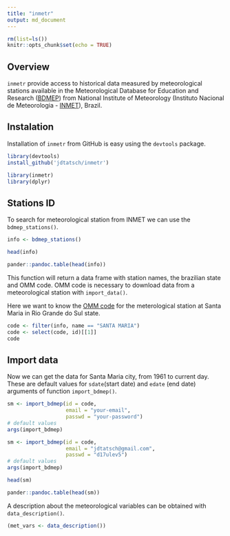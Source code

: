 ```yaml
---
title: "inmetr"
output: md_document
---
```



```r
rm(list=ls())
knitr::opts_chunk$set(echo = TRUE)
```

## Overview

`inmetr` provide access to historical data measured by meteorological stations available in the Meteorological Database for Education and Research ([BDMEP](http://www.inmet.gov.br/projetos/rede/pesquisa/)) from  National Institute of Meteorology (Instituto Nacional de Meteorologia - [INMET](http://www.inmet.gov.br)), Brazil.



## Instalation

Installation of `inmetr` from GitHub is easy using the `devtools` package.

```r
library(devtools)
install_github('jdtatsch/inmetr')
```

```r
library(inmetr)
library(dplyr)
```

## Stations ID

To search for meteorological station from INMET we can use the `bdmep_stations()`.

```r
info <- bdmep_stations()
```

```r
head(info)
```

```r
pander::pandoc.table(head(info))
```



This function will return a data frame with station names, the brazilian state and OMM code. OMM code is necessary to download data from a meteorological station with `import_data()`.

Here we want to know the [OMM code](http://www.wmo.int/pages/prog/www/ois/volume-a/StationIDs_Global_1509.pdf) for the meterological station at Santa Maria in Rio Grande do Sul state.

```r
code <- filter(info, name == "SANTA MARIA")
code <- select(code, id)[[1]]
code
```

## Import data

Now we can get the data for Santa Maria city, from 1961 to current day. These are default values for `sdate`(start date) and `edate` (end date) arguments of function `import_bdmep()`.

```r
sm <- import_bdmep(id = code, 
                   email = "your-email",
                   passwd = "your-password")
# default values
args(import_bdmep)
```


```r
sm <- import_bdmep(id = code, 
                   email = "jdtatsch@gmail.com",
                   passwd = "d17ulev5")
# default values
args(import_bdmep)
```

```r
head(sm)
```

```r
pander::pandoc.table(head(sm))
```

A description about the meteorological variables can be obtained with `data_description()`.

```r
(met_vars <- data_description())
```